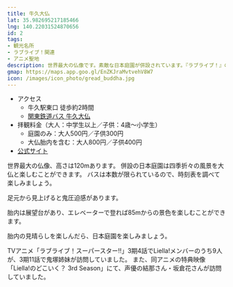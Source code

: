 ```yaml
---
title: 牛久大仏
lat: 35.982695217185466
lng: 140.22031524870656
id: 2
tags:
- 観光名所
- ラブライブ！関連
- アニメ聖地
description: 世界最大の仏像です。素敵な日本庭園が併設されています。『ラブライブ！』のアニメにも登場しました。
gmap: https://maps.app.goo.gl/EnZKJraMvtvehV8W7
icon: /images/icon_photo/gread_buddha.jpg
---
```


<LinkedImage
  src="/images/photos/gread_budha.jpg"
  href="/photo_pages/gread_budha"
/>

- アクセス
  - 牛久駅東口 徒歩約2時間
  - [関東鉄道バス 牛久大仏](https://kantetsu.jorudan.biz/?p=d&sc=49&pn=1&v=&b1=%E7%89%9B%E4%B9%85%E5%A4%A7%E4%BB%8F&m=b)
- 拝観料金（大人：中学生以上／子供：4歳～小学生）
  - 庭園のみ：大人500円／子供300円
  - 大仏胎内を含む：大人800円／子供400円
- [公式サイト](https://daibutu.net/)

世界最大の仏像、高さは120mあります。
併設の日本庭園は四季折々の風景を大仏と楽しむことができます。
バスは本数が限られているので、時刻表を調べて楽しみましょう。

<LinkedImage
  src="/images/photos/gread_buddha-front_sign.jpg"
  href="/photo_pages/gread_buddha-front_sign"
  aspectRatio="9/10"
/>

足元から見上げると鬼圧迫感があります。

<LinkedImage
  src="/images/photos/gread_buddha-appaku_1.jpg"
  href="/photo_pages/gread_buddha-appaku_1"
  aspectRatio="9/9"
/>

胎内は展望台があり、エレベーターで登れば85mからの景色を楽しむことができます。

<LinkedImage
  src="/images/photos/gread_buddha-uekara.jpg"
  href="/photo_pages/gread_buddha-uekara"
/>

胎内の見晴らしを楽しんだら、日本庭園を楽しみましょう。

<LinkedImage
  src="/images/photos/gread_buddha-garden.jpg"
  href="/photo_pages/gread_buddha-garden"
/>

TVアニメ「ラブライブ！スーパースター‼」3期4話でLiella!メンバーのうち9人が、3期11話で鬼塚姉妹が訪問していました。
また、同アニメの特典映像「Liella!のどこいく？ 3rd Season」にて、声優の結那さん・坂倉花さんが訪問していました。

<LinkedImage
  src="/images/photos/gread_budha-liella.jpg"
  href="/photo_pages/gread_budha-liella"
/>
